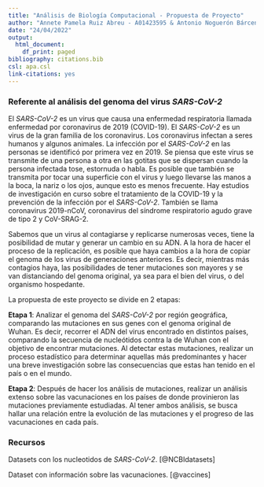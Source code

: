 ```yaml
---
title: "Análisis de Biología Computacional - Propuesta de Proyecto"
author: "Annete Pamela Ruiz Abreu - A01423595 & Antonio Noguerón Bárcenas - A01423759"
date: "24/04/2022"
output:
  html_document:
    df_print: paged
bibliography: citations.bib
csl: apa.csl
link-citations: yes
---
```


### Referente al análisis del genoma del virus *SARS-CoV-2*

El *SARS-CoV-2* es un virus que causa una enfermedad respiratoria llamada enfermedad por coronavirus de 2019 (COVID-19). El *SARS-CoV-2* es un virus de la gran familia de los coronavirus. Los coronavirus infectan a seres humanos y algunos animales. La infección por el *SARS-CoV-2* en las personas se identificó por primera vez en 2019. Se piensa que este virus se transmite de una persona a otra en las gotitas que se dispersan cuando la persona infectada tose, estornuda o habla. Es posible que también se transmita por tocar una superficie con el virus y luego llevarse las manos a la boca, la nariz o los ojos, aunque esto es menos frecuente. Hay estudios de investigación en curso sobre el tratamiento de la COVID-19 y la prevención de la infección por el *SARS-CoV-2*. También se llama coronavirus 2019-nCoV, coronavirus del síndrome respiratorio agudo grave de tipo 2 y CoV-SRAG-2.

Sabemos que un virus al contagiarse y replicarse numerosas veces, tiene la posibilidad de mutar y generar un cambio en su ADN. A la hora de hacer el proceso de la replicación, es posible que haya cambios a la hora de copiar el genoma de los virus de generaciones anteriores. Es decir, mientras más contagios haya, las posibilidades de tener mutaciones son mayores y se van distanciando del genoma original, ya sea para el bien del virus, o del organismo hospedante.

La propuesta de este proyecto se divide en 2 etapas:

**Etapa 1**: Analizar el genoma del *SARS-CoV-2* por región geográfica, comparando las mutaciones en sus genes con el genoma original de Wuhan. Es decir, recorrer el ADN del virus encontrado en distintos países, comparando la secuencia de nucleótidos contra la de Wuhan con el objetivo de encontrar mutaciones. Al detectar estas mutaciones, realizar un proceso estadístico para determinar aquellas más predominantes y hacer una breve investigación sobre las consecuencias que estas han tenido en el país o en el mundo.


**Etapa 2**: Después de hacer los análisis de mutaciones, realizar un análisis extenso sobre las vacunaciones en los países de donde provinieron las mutaciones previamente estudiadas. Al tener ambos análisis, se busca hallar una relación entre la evolución de las mutaciones y el progreso de las vacunaciones en cada país.


### Recursos

Datasets con los nucleotidos de *SARS-CoV-2*. [@NCBIdatasets]

Dataset con información sobre las vacunaciones. [@vaccines]
 


